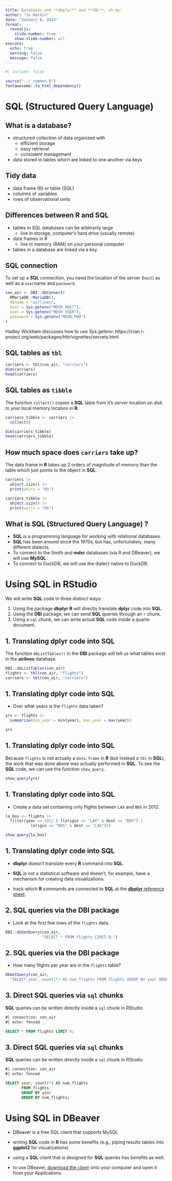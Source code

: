 ```yaml
---
title: Databases and **dbplyr** and **SQL**, oh my!
author: "Jo Hardin"
date: "January 8, 2023"
format:
  revealjs:
    slide-number: true
    show-slide-number: all
execute:
  echo: true
  warning: false
  message: false
---
```



```r
#| include: false

source("../_common.R")
fontawesome::fa_html_dependency()
```


# SQL (Structured Query Language)

## What is a database?

* structured collection of data organized with
    - efficient storage
    - easy retrieval
    - consistent management
    
* data stored in tables which are linked to one another via keys



## Tidy data

* data frame (R) or table (SQL)
* columns of variables
* rows of observational units



## Differences between R and SQL

* tables in SQL databases can be arbitrarily large
    - live in storage, computer's hard drive (usually remote)
    
* data frames in R 
    - live in memory (RAM) on your personal computer
    
    
* tables in a database are linked via a key.



## SQL connection

To set up a **SQL** connection, you need the location of the server (`host`) as well as a `user`name and `password`.

```r
con_air <- DBI::dbConnect(
  RMariaDB::MariaDB(),
  dbname = "airlines",
  host = Sys.getenv("MDSR_HOST"),
  user = Sys.getenv("MDSR_USER"),
  password = Sys.getenv("MDSR_PWD")
)
```

Hadley Wickham discusses how to use Sys.getenv: https://cran.r-project.org/web/packages/httr/vignettes/secrets.html




## **SQL** tables as `tbl`

```r
carriers <- tbl(con_air, "carriers")
dim(carriers)
head(carriers)
```



## **SQL** tables as `tibble`

The function `collect()` copies a **SQL** table from it's server location on disk to your local memory location in **R**.

```r
carriers_tibble <- carriers |>
  collect()

dim(carriers_tibble)
head(carriers_tibble)
```




## How much space does `carriers` take up?

The data frame in **R** takes up 2 orders of magnitude of memory than the table which just points to the object in **SQL**.

```r
carriers |>
  object.size() |>
  print(units = "Kb")

carriers_tibble |>
  object.size() |>
  print(units = "Kb")
```



## What is **SQL** (Structured Query Language) ?

* **SQL** is a programming language for working with relational databases.
* **SQL** has been around since the 1970s, but has, unfortunately, many different dialects.
* To connect to the Smith and **mdsr** databases (via R and DBeaver), we will use **MySQL**.
* To connect to DuckDB, we will use the dialect native to DuckDB.



# Using **SQL** in RStudio

We will write **SQL** code in three distinct ways:

1. Using the package **dbplyr** **R** will directly translate **dplyr** code into **SQL**.
2. Using the **DBI** package, we can send **SQL** queries through an `r` chunk.
3. Using a `sql` chunk, we can write actual **SQL** code inside a quarto document.



## 1. Translating **dplyr** code into **SQL**

The function `dbListTables()` in the **DBI** package will tell us what tables exist in the **airlines** database.

```r
DBI::dbListTables(con_air)
flights <- tbl(con_air, "flights")
carriers <- tbl(con_air, "carriers")
```


## 1. Translating **dplyr** code into **SQL**

* Over what years is the `flights` data taken?

```r
yrs <- flights |>
  summarize(min_year = min(year), max_year = max(year))

yrs
```

## 1. Translating **dplyr** code into **SQL**

Because `flights` is not actually a `data.frame` in **R** (but instead a `tbl` in **SQL**), the work that was done above was actually performed in **SQL**.  To see the **SQL** code, we can use the function `show_query`.

```r
show_query(yrs)
```


## 1. Translating **dplyr** code into **SQL**


* Create a data set containing only flights between `LAX` and `BOS` in 2012.

```r
la_bos <- flights |>
  filter(year == 2012 & ((origin == "LAX" & dest == "BOS") | 
           (origin == "BOS" & dest == "LAX"))) 

show_query(la_bos)
```

## 1. Translating **dplyr** code into **SQL**

* **dbplyr** doesn't translate every **R** command into **SQL**.

* **SQL** is not a statistical software and doesn't, for example, have a mechanism for creating data visualizations.

* track which **R** commands are connected to **SQL** at the <a href = "https://dbplyr.tidyverse.org/reference/" target= "_blank">**dbplyr** reference sheet</a>.

## 2. SQL queries via the **DBI** package

* Look at the first few rows of the `flights` data.

```r
DBI::dbGetQuery(con_air,
                "SELECT * FROM flights LIMIT 8;")
```


## 2. SQL queries via the **DBI** package

* How many flights per year are in the `flights` table?

```r
dbGetQuery(con_air, 
  "SELECT year, count(*) AS num_flights FROM flights GROUP BY year ORDER BY num_flights;")
```

## 3. Direct **SQL** queries via `sql` chunks

**SQL** queries can be written directly inside a `sql` chunk in RStudio.

```sql
#| connection: con_air
#| echo: fenced

SELECT * FROM flights LIMIT 8;
```


## 3. Direct **SQL** queries via `sql` chunks

**SQL** queries can be written directly inside a `sql` chunk in RStudio.

```sql
#| connection: con_air
#| echo: fenced

SELECT year, count(*) AS num_flights 
       FROM flights 
       GROUP BY year 
       ORDER BY num_flights;
```


# Using **SQL** in DBeaver

* DBeaver is a free SQL client that supports MySQL 

* writing **SQL** code in **R** has some benefits (e.g., piping results tables into **ggplot2** for visualizations)

* using a **SQL** client that is designed for **SQL** queries has benefits as well.  

* to use DBeaver, <a href = "https://dbeaver.io/download/" target = "_blank">download the client</a> onto your computer and open it from your Applications.


## 




